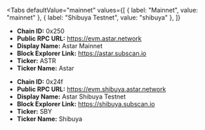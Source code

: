 
<Tabs
 defaultValue="mainnet"
  values={[
    { label: "Mainnet", value: "mainnet" },
    { label: "Shibuya Testnet", value: "shibuya" },
  ]}
>
<TabItem value="mainnet">

- **Chain ID:** 0x250
- **Public RPC URL:** https://evm.astar.network
- **Display Name:** Astar Mainnet
- **Block Explorer Link:** https://astar.subscan.io
- **Ticker:** ASTR
- **Ticker Name:** Astar

</TabItem>

<TabItem value="shibuya">

- **Chain ID:** 0x24f
- **Public RPC URL:** https://evm.shibuya.astar.network
- **Display Name:** Astar Shibuya Testnet
- **Block Explorer Link:** https://shibuya.subscan.io
- **Ticker:** SBY
- **Ticker Name:** Shibuya

</TabItem>
</Tabs>
